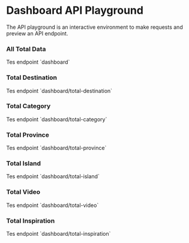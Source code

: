 
# Dashboard API Playground

The API playground is an interactive environment to make requests and preview an API endpoint.

### All Total Data

<ApiPlayground method='GET' endpoint='dashboard'>
  Tes endpoint `dashboard`
</ApiPlayground>

### Total Destination

<ApiPlayground method='GET' endpoint='dashboard/total-destination'>
  Tes endpoint `dashboard/total-destination`
</ApiPlayground>

### Total Category

<ApiPlayground method='GET' endpoint='dashboard/total-category'>
  Tes endpoint `dashboard/total-category`
</ApiPlayground>

### Total Province

<ApiPlayground method='GET' endpoint='dashboard/total-province'>
  Tes endpoint `dashboard/total-province`
</ApiPlayground>

### Total Island

<ApiPlayground method='GET' endpoint='dashboard/total-island'>
  Tes endpoint `dashboard/total-island`
</ApiPlayground>

### Total Video

<ApiPlayground method='GET' endpoint='dashboard/total-video'>
  Tes endpoint `dashboard/total-video`
</ApiPlayground>

### Total Inspiration

<ApiPlayground method='GET' endpoint='dashboard/total-inspiration'>
  Tes endpoint `dashboard/total-inspiration`
</ApiPlayground>
